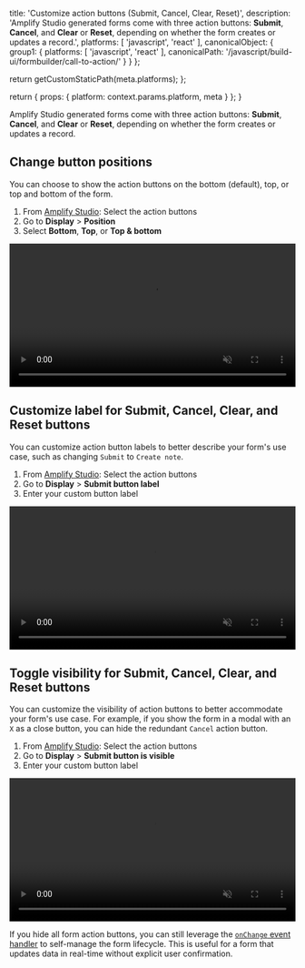 
  title: 'Customize action buttons (Submit, Cancel, Clear, Reset)',
  description: 'Amplify Studio generated forms come with three action buttons: **Submit**, **Cancel**, and **Clear** or **Reset**, depending on whether the form creates or updates a record.',
  platforms: [
    'javascript',
    'react'
  ],
  canonicalObject: {
    group1: {
      platforms: [
        'javascript',
        'react'
      ],
      canonicalPath: '/javascript/build-ui/formbuilder/call-to-action/'
    }
  }
};

  return getCustomStaticPath(meta.platforms);
};

  return {
    props: {
      platform: context.params.platform,
      meta
    }
  };
}

Amplify Studio generated forms come with three action buttons: **Submit**, **Cancel**, and **Clear** or **Reset**, depending on whether the form creates or updates a record.

## Change button positions

You can choose to show the action buttons on the bottom (default), top, or top and bottom of the form.

1. From [Amplify Studio](/[platform]/tools/console/adminui/start/#logging-in-and-creating-an-app): Select the action buttons
2. Go to **Display** > **Position**
3. Select **Bottom**, **Top**, or **Top & bottom**

<video autoPlay={true} muted={true} loop={true} width="100%">
  <source src="/images/console/formbuilder/call-to-action-position.mp4" />
</video>

## Customize label for Submit, Cancel, Clear, and Reset buttons

You can customize action button labels to better describe your form's use case, such as changing `Submit` to `Create note`.

1. From [Amplify Studio](/[platform]/tools/console/adminui/start/#logging-in-and-creating-an-app): Select the action buttons
2. Go to **Display** > **Submit button label**
3. Enter your custom button label

<video autoPlay={true} muted={true} loop={true} width="100%">
  <source src="/images/console/formbuilder/call-to-action-label.mp4" />
</video>

## Toggle visibility for Submit, Cancel, Clear, and Reset buttons

You can customize the visibility of action buttons to better accommodate your form's use case. For example, if you show the form in a modal with an `X` as a close button, you can hide the redundant `Cancel` action button.

1. From [Amplify Studio](/[platform]/tools/console/adminui/start/#logging-in-and-creating-an-app): Select the action buttons
2. Go to **Display** > **Submit button is visible**
3. Enter your custom button label

<video autoPlay={true} muted={true} loop={true} width="100%">
  <source src="/images/console/formbuilder/call-to-action-visibility.mp4" />
</video>

If you hide all form action buttons, you can still leverage the [`onChange` event handler](/[platform]/build-ui/formbuilder/lifecycle/#get-form-data-as-your-user-inputs-data---onchange) to self-manage the form lifecycle. This is useful for a form that updates data in real-time without explicit user confirmation.
